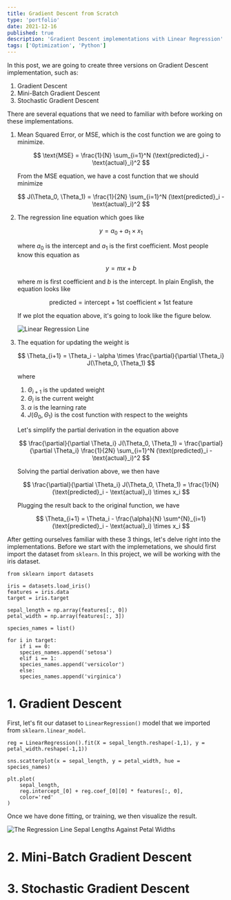 ```yaml
---
title: Gradient Descent from Scratch
type: 'portfolio'
date: 2021-12-16
published: true
description: 'Gradient Descent implementations with Linear Regression'
tags: ['Optimization', 'Python']
---
```


In this post, we are going to create three versions on Gradient Descent implementation, such as:

1. Gradient Descent
2. Mini-Batch Gradient Descent
3. Stochastic Gradient Descent

There are several equations that we need to familiar with before working on these implementations.

1. Mean Squared Error, or MSE, which is the cost function we are going to minimize.

   $$
      \text{MSE} = \frac{1}{N} \sum_{i=1}^N (\text{predicted}_i - \text{actual}_i)^2
   $$

   From the MSE equation, we have a cost function that we should minimize

   $$
    J(\Theta_0, \Theta_1) = \frac{1}{2N} \sum_{i=1}^N (\text{predicted}_i - \text{actual}_i)^2
   $$

2. The regression line equation which goes like

   $$
       y = a_0 + a_1 \times x_1
   $$

   where $a_0$ is the intercept and $a_1$ is the first coefficient. Most people know this equation as

   $$
       y = mx + b
   $$

   where $m$ is first coefficient and $b$ is the intercept. In plain English, the equation looks like

   $$
       \text{predicted} = \text{intercept} + \text{1st coefficient} \times \text{1st feature}
   $$

   If we plot the equation above, it's going to look like the figure below.

   ![Linear Regression Line](./lr.png)

3. The equation for updating the weight is

   $$
    \Theta_{i+1} = \Theta_i - \alpha \times \frac{\partial}{\partial \Theta_i} J(\Theta_0, \Theta_1)
   $$

   where

   1. $\Theta_{i+1}$ is the updated weight
   2. $\Theta_{i}$ is the current weight
   3. $\alpha$ is the learning rate
   4. $J(\Theta_0, \Theta_1)$ is the cost function with respect to the weights

   Let's simplify the partial derivation in the equation above

   $$
    \frac{\partial}{\partial \Theta_i} J(\Theta_0, \Theta_1) = \frac{\partial}{\partial \Theta_i} \frac{1}{2N} \sum_{i=1}^N (\text{predicted}_i - \text{actual}_i)^2
   $$

   Solving the partial derivation above, we then have

   $$
    \frac{\partial}{\partial \Theta_i} J(\Theta_0, \Theta_1) = \frac{1}{N} (\text{predicted}_i - \text{actual}_i) \times x_i
   $$

   Plugging the result back to the original function, we have

   $$
    \Theta_{i+1} = \Theta_i - \frac{\alpha}{N} \sum^{N}_{i=1} (\text{predicted}_i - \text{actual}_i) \times x_i
   $$

After getting ourselves familiar with these 3 things, let's delve right into the implementations.
Before we start with the implemetations, we should first import the dataset from `sklearn`.
In this project, we will be working with the iris dataset.

```python:title=data-preparation
from sklearn import datasets

iris = datasets.load_iris()
features = iris.data
target = iris.target

sepal_length = np.array(features[:, 0])
petal_width = np.array(features[:, 3])

species_names = list()

for i in target:
    if i == 0:
    species_names.append('setosa')
    elif i == 1:
    species_names.append('versicolor')
    else:
    species_names.append('virginica')
```

# 1. Gradient Descent

First, let's fit our dataset to `LinearRegression()` model that we imported from `sklearn.linear_model`.

```python:title=visualize-scikit-lr-results
reg = LinearRegression().fit(X = sepal_length.reshape(-1,1), y = petal_width.reshape(-1,1))

sns.scatterplot(x = sepal_length, y = petal_width, hue = species_names)

plt.plot(
    sepal_length,
    reg.intercept_[0] + reg.coef_[0][0] * features[:, 0],
    color='red'
)
```

Once we have done fitting, or training, we then visualize the result.

![The Regression Line Sepal Lengths Against Petal Widths](./scikit-lr.png)

# 2. Mini-Batch Gradient Descent

# 3. Stochastic Gradient Descent

```

```
